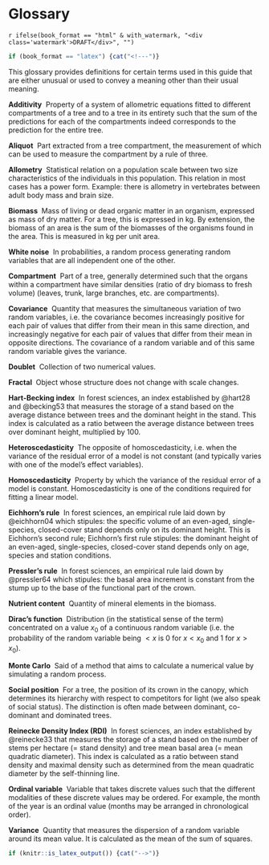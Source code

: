 
# Glossary {-}

`r ifelse(book_format == "html" & with_watermark, "<div class='watermark'>DRAFT</div>", "")`

<!-- +++++++++++++++++++++++++++++++++++++++++++++++++++ -->
<!-- HIDE THIS SECTION FOR PDF (see tex_before_body.tex) -->
<!-- +++++++++++++++++++++++++++++++++++++++++++++++++++ -->

```r
if (book_format == "latex") {cat("<!---")}
```



This glossary provides definitions for certain terms used in this guide that are either unusual or used to convey a meaning other than their usual meaning.

**Additivity**\ \ Property of a system of allometric equations fitted to different compartments of a tree and to a tree in its entirety such that the sum of the predictions for each of the compartments indeed corresponds to the prediction for the entire tree.

**Aliquot**\ \ Part extracted from a tree compartment, the measurement of which can be used to measure the compartment by a rule of three.

**Allometry**\ \ Statistical relation on a population scale between two size characteristics of the individuals in this population. This relation in most cases has a power form. Example: there is allometry in vertebrates between adult body mass and brain size.

**Biomass**\ \ Mass of living or dead organic matter in an organism, expressed as mass of dry matter. For a tree, this is expressed in kg. By extension, the biomass of an area is the sum of the biomasses of the organisms found in the area. This is measured in kg per unit area.

**White noise**\ \ In probabilities, a random process generating random variables that are all independent one of the other.

**Compartment**\ \ Part of a tree, generally determined such that the organs within a compartment have similar densities (ratio of dry biomass to fresh volume) (leaves, trunk, large branches, etc. are compartments).

**Covariance**\ \ Quantity that measures the simultaneous variation of two random variables, i.e. the covariance becomes increasingly positive for each pair of values that differ from their mean in this same direction, and increasingly negative for each pair of values that differ from their mean in opposite directions. The covariance of a random variable and of this same random variable gives the variance.

**Doublet**\ \ Collection of two numerical values.

**Fractal**\ \ Object whose structure does not change with scale changes.

**Hart-Becking index**\ \ In forest sciences, an index established by @hart28 and @becking53 that measures the storage of a stand based on the average distance between trees and the dominant height in the stand. This index is calculated as a ratio between the average distance between trees over dominant height, multiplied by 100.

**Heteroscedasticity**\ \ The opposite of homoscedasticity, i.e. when the variance of the residual error of a model is not constant (and typically varies with one of the model's effect variables).

**Homoscedasticity**\ \ Property by which the variance of the residual error of a model is constant. Homoscedasticity is one of the conditions required for fitting a linear model.

**Eichhorn's rule**\ \ In forest sciences, an empirical rule laid down by @eichhorn04 which stipules: the specific volume of an even-aged, single-species, closed-cover stand depends only on its dominant height. This is Eichhorn's second rule; Eichhorn's first rule stipules: the dominant height of an even-aged, single-species, closed-cover stand depends only on age, species and station conditions.

**Pressler's rule**\ \ In forest sciences, an empirical rule laid down by @pressler64 which stipules: the basal area increment is constant from the stump up to the base of the functional part of the crown.

**Nutrient content**\ \ Quantity of mineral elements in the biomass.

**Dirac's function**\ \ Distribution (in the statistical sense of the term) concentrated on a value $x_0$ of a continuous random variable (i.e. the probability of the random variable being $<x$ is 0 for $x<x_0$ and 1 for $x>x_0$).

**Monte Carlo**\ \ Said of a method that aims to calculate a numerical value by simulating a random process.

**Social position**\ \ For a tree, the position of its crown in the canopy, which determines its hierarchy with respect to competitors for light (we also speak of social status). The distinction is often made between dominant, co-dominant and dominated trees.

**Reinecke Density Index (RDI)**\ \ In forest sciences, an index established by @reinecke33 that measures the storage of a stand based on the number of stems per hectare (= stand density) and tree mean basal area (= mean quadratic diameter). This index is calculated as a ratio between stand density and maximal density such as determined from the mean quadratic diameter by the self-thinning line.

**Ordinal variable**\ \ Variable that takes discrete values such that the different modalities of these discrete values may be ordered. For example, the month of the year is an ordinal value (months may be arranged in chronological order).

**Variance**\ \ Quantity that measures the dispersion of a random variable around its mean value. It is calculated as the mean of the sum of squares.


```r
if (knitr::is_latex_output()) {cat("-->")}
```

<!-- +++++++++++++++++++++++++++++++++++++++++++++++++++ -->
<!--\ \ \ \ \ \    END SECTION HIDING FOR PDF\ \ \ \ \ \ -->
<!-- +++++++++++++++++++++++++++++++++++++++++++++++++++ -->


